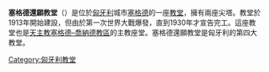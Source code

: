 '''塞格德還願教堂'''（{{lang-hu|Szegedi dóm}}）是位於[[匈牙利|匈牙利]]城市[[塞格德|塞格德]]的一座[[教堂|教堂]]，擁有兩座尖塔。教堂於1913年開始建設，但由於第一次世界大戰爆發，直到1930年才宣告完工。這座教堂也是[[天主教塞格德–喬納德教區|天主教塞格德–喬納德教區]]的主教座堂。塞格德還願教堂是匈牙利的第四大教堂。

{{commons|Category:Szeged cathedral}}

{{coord|46|14|55.46|N|20|8|56.38|E|source:huwiki_region:HU|display=title}}

[[Category:匈牙利教堂|Category:匈牙利教堂]]